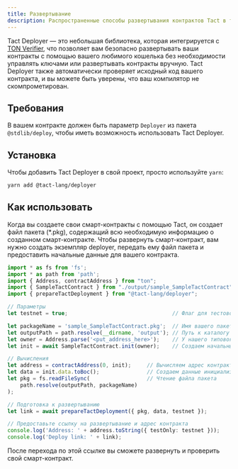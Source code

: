 ```yaml
---
title: Развертывание
description: Распространенные способы развертывания контрактов Tact в тестовой или основной сети блокчейна TON
---
```


Tact Deployer — это небольшая библиотека, которая интегрируется с [TON Verifier](https://verifier.ton.org), что позволяет вам безопасно развертывать ваши контракты с помощью вашего любимого кошелька без необходимости управлять ключами или развертывать контракты вручную. Tact Deployer также автоматически проверяет исходный код вашего контракта, и вы можете быть уверены, что ваш компилятор не скомпрометирован.

## Требования

В вашем контракте должен быть параметр `Deployer` из пакета `@stdlib/deploy`, чтобы иметь возможность использовать Tact Deployer.

## Установка

Чтобы добавить Tact Deployer в свой проект, просто используйте `yarn`:

```bash
yarn add @tact-lang/deployer
```

## Как использовать

Когда вы создаете свои смарт-контракты с помощью Tact, он создает файл пакета (\*.pkg), содержащий всю необходимую информацию о созданном смарт-контракте. Чтобы развернуть смарт-контракт, вам нужно создать экземпляр deployer, передать ему файл пакета и предоставить начальные данные для вашего контракта.

```typescript
import * as fs from 'fs';
import * as path from 'path';
import { Address, contractAddress } from "ton";
import { SampleTactContract } from "./output/sample_SampleTactContract";
import { prepareTactDeployment } from "@tact-lang/deployer";

// Параметры
let testnet = true;                                 // Флаг для тестовой сети или основной сети

let packageName = 'sample_SampleTactContract.pkg';  // Имя вашего пакета для развертывания
let outputPath = path.resolve(__dirname, 'output'); // Путь к каталогу вывода
let owner = Address.parse('<put_address_here>');    // У нашего типового контракта есть владелец
let init = await SampleTactContract.init(owner);    // Создаем начальные данные для нашего контракта

// Вычисления
let address = contractAddress(0, init);     // Вычисляем адрес контракта. ДОЛЖЕН совпадать с адресом в верификаторе
let data = init.data.toBoc();               // Создаем данные инициализации
let pkg = fs.readFileSync(                  // Чтение файла пакета
    path.resolve(outputPath, packageName)
);

// Подготовка к развертыванию
let link = await prepareTactDeployment({ pkg, data, testnet });

// Предоставьте ссылку на развертывание и адрес контракта
console.log('Address: ' + address.toString({ testOnly: testnet }));
console.log('Deploy link: ' + link);
```

После перехода по этой ссылке вы сможете развернуть и проверить свой смарт-контракт.
